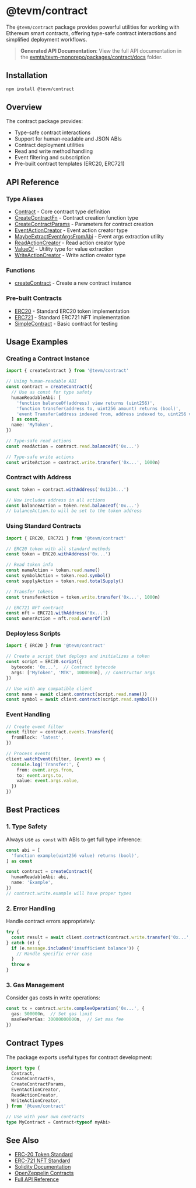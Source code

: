 # @tevm/contract

The `@tevm/contract` package provides powerful utilities for working with Ethereum smart contracts, offering type-safe contract interactions and simplified deployment workflows.

> **Generated API Documentation**: View the full API documentation in the [evmts/tevm-monorepo/packages/contract/docs](https://github.com/evmts/tevm-monorepo/tree/main/packages/contract/docs) folder.

## Installation

```bash
npm install @tevm/contract
```

## Overview

The contract package provides:
- Type-safe contract interactions
- Support for human-readable and JSON ABIs
- Contract deployment utilities
- Read and write method handling
- Event filtering and subscription
- Pre-built contract templates (ERC20, ERC721)

## API Reference

### Type Aliases

- [Contract](https://github.com/evmts/tevm-monorepo/tree/main/packages/contract/docs/type-aliases/Contract.md) - Core contract type definition
- [CreateContractFn](https://github.com/evmts/tevm-monorepo/tree/main/packages/contract/docs/type-aliases/CreateContractFn.md) - Contract creation function type
- [CreateContractParams](https://github.com/evmts/tevm-monorepo/tree/main/packages/contract/docs/type-aliases/CreateContractParams.md) - Parameters for contract creation
- [EventActionCreator](https://github.com/evmts/tevm-monorepo/tree/main/packages/contract/docs/type-aliases/EventActionCreator.md) - Event action creator type
- [MaybeExtractEventArgsFromAbi](https://github.com/evmts/tevm-monorepo/tree/main/packages/contract/docs/type-aliases/MaybeExtractEventArgsFromAbi.md) - Event args extraction utility
- [ReadActionCreator](https://github.com/evmts/tevm-monorepo/tree/main/packages/contract/docs/type-aliases/ReadActionCreator.md) - Read action creator type
- [ValueOf](https://github.com/evmts/tevm-monorepo/tree/main/packages/contract/docs/type-aliases/ValueOf.md) - Utility type for value extraction
- [WriteActionCreator](https://github.com/evmts/tevm-monorepo/tree/main/packages/contract/docs/type-aliases/WriteActionCreator.md) - Write action creator type

### Functions

- [createContract](https://github.com/evmts/tevm-monorepo/tree/main/packages/contract/docs/functions/createContract.md) - Create a new contract instance

### Pre-built Contracts

- [ERC20](https://github.com/evmts/tevm-monorepo/tree/main/packages/contract/docs/variables/ERC20.md) - Standard ERC20 token implementation
- [ERC721](https://github.com/evmts/tevm-monorepo/tree/main/packages/contract/docs/variables/ERC721.md) - Standard ERC721 NFT implementation
- [SimpleContract](https://github.com/evmts/tevm-monorepo/tree/main/packages/contract/docs/variables/SimpleContract.md) - Basic contract for testing

## Usage Examples

### Creating a Contract Instance

```typescript
import { createContract } from '@tevm/contract'

// Using human-readable ABI
const contract = createContract({
  // Use as const for type safety
  humanReadableAbi: [
    'function balanceOf(address) view returns (uint256)',
    'function transfer(address to, uint256 amount) returns (bool)',
    'event Transfer(address indexed from, address indexed to, uint256 value)',
  ] as const,
  name: 'MyToken',
})

// Type-safe read actions
const readAction = contract.read.balanceOf('0x...')

// Type-safe write actions
const writeAction = contract.write.transfer('0x...', 1000n)
```

### Contract with Address

```typescript
const token = contract.withAddress('0x1234...')

// Now includes address in all actions
const balanceAction = token.read.balanceOf('0x...')
// balanceAction.to will be set to the token address
```

### Using Standard Contracts

```typescript
import { ERC20, ERC721 } from '@tevm/contract'

// ERC20 token with all standard methods
const token = ERC20.withAddress('0x...')

// Read token info
const nameAction = token.read.name()
const symbolAction = token.read.symbol()
const supplyAction = token.read.totalSupply()

// Transfer tokens
const transferAction = token.write.transfer('0x...', 1000n)

// ERC721 NFT contract
const nft = ERC721.withAddress('0x...')
const ownerAction = nft.read.ownerOf(1n)
```

### Deployless Scripts

```typescript
import { ERC20 } from '@tevm/contract'

// Create a script that deploys and initializes a token
const script = ERC20.script({
  bytecode: '0x...',  // Contract bytecode
  args: ['MyToken', 'MTK', 1000000n], // Constructor args
})

// Use with any compatible client
const name = await client.contract(script.read.name())
const symbol = await client.contract(script.read.symbol())
```

### Event Handling

```typescript
// Create event filter
const filter = contract.events.Transfer({
  fromBlock: 'latest',
})

// Process events
client.watchEvent(filter, (event) => {
  console.log('Transfer:', {
    from: event.args.from,
    to: event.args.to,
    value: event.args.value,
  })
})
```

## Best Practices

### 1. Type Safety

Always use `as const` with ABIs to get full type inference:

```typescript
const abi = [
  'function example(uint256 value) returns (bool)',
] as const

const contract = createContract({
  humanReadableAbi: abi,
  name: 'Example',
})
// contract.write.example will have proper types
```

### 2. Error Handling

Handle contract errors appropriately:

```typescript
try {
  const result = await client.contract(contract.write.transfer('0x...', 1000n))
} catch (e) {
  if (e.message.includes('insufficient balance')) {
    // Handle specific error case
  }
  throw e
}
```

### 3. Gas Management

Consider gas costs in write operations:

```typescript
const tx = contract.write.complexOperation('0x...', {
  gas: 500000n,  // Set gas limit
  maxFeePerGas: 30000000000n,  // Set max fee
})
```

## Contract Types

The package exports useful types for contract development:

```typescript
import type {
  Contract,
  CreateContractFn,
  CreateContractParams,
  EventActionCreator,
  ReadActionCreator,
  WriteActionCreator,
} from '@tevm/contract'

// Use with your own contracts
type MyContract = Contract<typeof myAbi>
```

## See Also

- [ERC-20 Token Standard](https://ethereum.org/en/developers/docs/standards/tokens/erc-20/)
- [ERC-721 NFT Standard](https://ethereum.org/en/developers/docs/standards/tokens/erc-721/)
- [Solidity Documentation](https://docs.soliditylang.org/)
- [OpenZeppelin Contracts](https://docs.openzeppelin.com/contracts/)
- [Full API Reference](https://github.com/evmts/tevm-monorepo/tree/main/packages/contract/docs/globals.md)